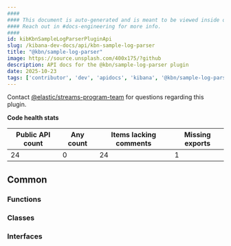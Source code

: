 ```yaml
---
####
#### This document is auto-generated and is meant to be viewed inside our experimental, new docs system.
#### Reach out in #docs-engineering for more info.
####
id: kibKbnSampleLogParserPluginApi
slug: /kibana-dev-docs/api/kbn-sample-log-parser
title: "@kbn/sample-log-parser"
image: https://source.unsplash.com/400x175/?github
description: API docs for the @kbn/sample-log-parser plugin
date: 2025-10-23
tags: ['contributor', 'dev', 'apidocs', 'kibana', '@kbn/sample-log-parser']
---
```




Contact [@elastic/streams-program-team](https://github.com/orgs/elastic/teams/streams-program-team) for questions regarding this plugin.

**Code health stats**

| Public API count  | Any count | Items lacking comments | Missing exports |
|-------------------|-----------|------------------------|-----------------|
| 24 | 0 | 24 | 1 |

## Common

### Functions
<DocDefinitionList data={kbnSampleLogParserObj.common.functions}/>

### Classes
<DocDefinitionList data={kbnSampleLogParserObj.common.classes}/>

### Interfaces
<DocDefinitionList data={kbnSampleLogParserObj.common.interfaces}/>

